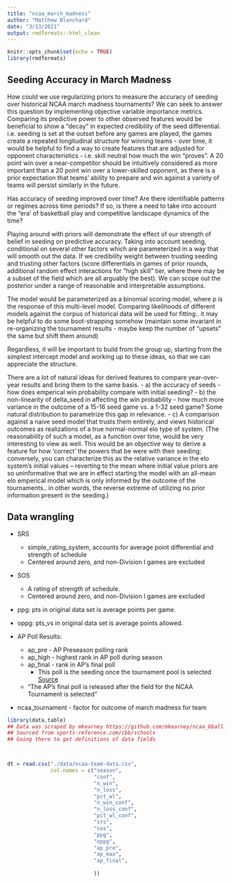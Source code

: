 ```yaml
---
title: "ncaa_march_madness"
author: "Matthew Blanchard"
date: "3/13/2021"
output: rmdformats::html_clean
---
```


```r
knitr::opts_chunk$set(echo = TRUE)
library(rmdformats)
```

## Seeding Accuracy in March Madness

How could we use regularizing priors to measure the accuracy of seeding over historical NCAA march madness tournaments?
We can seek to answer this question by implementing objective variable importance metrics. Comparing its predictive power to other observed features would be beneficial to show a "decay" in expected credibility of the seed differential. i.e. seeding is set at the outset before any games are played, the games create a repeated longitudinal structure for winning teams - over time, it would be helpful to find a way to create features that are adjusted for opponent characteristics - i.e. skill neutral how much the win "proves". A 20 point win over a near-competitor should be intuitively considered as more important than a 20 point win over a lower-skilled opponent, as there is a prior expectation that teams' ability to prepare and win against a variety of teams will persist similarly in the future.

Has accuracy of seeding improved over time? Are there identifiable patterns or regimes across time periods?
If so, is there a need to take into account the "era' of basketball play and competitive landscape dynamics of the time?

Playing around with priors will demonstrate the effect of our strength of belief in seeding on predictive accuracy. Taking into account seeding, conditional on several other factors which are parameterized in a way that will smooth out the data. If we credibility weight between trusting seeding and trusting other factors (score differentials in games of prior rounds, additional random effect interactions for "high skill" tier, where there may be a subset of the field which are all arguably the best). We can scope out the posterior under a range of reasonable and interpretable assumptions.

The model would be parameterized as a binomial scoring model, where p is the response of this multi-level model. Comparing likelihoods of different models against the corpus of historical data will be used for fitting.. it may be helpful to do some boot-strapping somehow (maintain some invariant in re-organizing the tournament results - maybe keep the number of "upsets" the same but shift them around)

Regardless, it will be important to build from the group up, starting from the simplest intercept model and working up to these ideas, so that we can appreciate the structure.

There are a lot of natural ideas for derived features to compare year-over-year results and bring them to the same basis.
  - a) the accuracy of seeds - how does emperical win probability compare with initial seeding?
  - b) the non-linearity of delta_seed in affecting the win probability - how much more variance in the outcome of a 15-16 seed game vs. a 1-32 seed game? Some natural distribution to parametrize this gap in relevance.
  - c) A comparison against a naive seed model that trusts them entirely, and views historical outcomes as realizations of a true normal-normal elo type of system. (The reasonability of such a model, as a function over time, would be very interesting to view as well. This would be an objective way to derive a feature for how 'correct' the powers that be were with their seeding; conversely, you can characterize this as the relative variance in the elo system's initial values -- reverting to the mean where initial value priors are so uninformative that we are in effect starting the model with an all-mean elo emperical model which is only informed by the outcome of the tournaments.. in other words, the reverse extreme of utilizing no prior information present in the seeding.)


## Data wrangling {.tabset .tabset-pills}
  
  * SRS 
    - simple_rating_system, accounts for average point differential and strength of schedule
    - Centered around zero, and non-Division I games are excluded
    
  * SOS
    - A rating of strength of schedule. 
    - Centered around zero, and non-Division I games are excluded

  * ppg: pts in original data set is average points per game. 
  * oppg: pts_vs in original data set is average points allowed.

* AP Poll Results:
    - ap_pre - AP Preseason polling rank
    - ap_high - highest rank in AP poll during season
    - ap_final - rank in AP's final poll
      - This poll is the seeding once the tournament pool is selected
      [Source](https://apnews.com/hub/ap-top-25-college-basketball-poll)
    - "The AP's final poll is released after the field for the NCAA Tournament is selected"

 * ncaa_tournament - factor for outcome of march madness for team
```r
library(data.table)
## Data was scraped by mkearney https://github.com/mkearney/ncaa_bball_data/blob/master/R/sports-reference2.r
## Sourced from sports-reference.com/cbb/schools
## Going there to get definitions of data fields



dt = read.csv("./data/ncaa-team-data.csv",
              col.names = c("season",
                            "conf",
                            "n_win",
                            "n_loss",
                            "pct_wl",
                            "n_win_conf",
                            "n_loss_conf",
                            "pct_wl_conf",
                            "srs",
                            "sos",
                            "ppg",
                            "oppg",
                            "ap_pre",
                            "ap_max",
                            "ap_final",
                            
                            ))


```